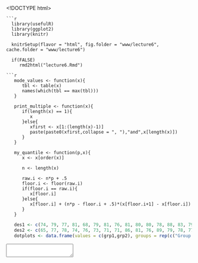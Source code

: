 <!DOCTYPE html>
<html>
<head>
   <link href ='../global/www/css/stat105.css' type='text/css' rel = 'stylesheet'>
   <style type='text/css'>
   @import url(https://fonts.googleapis.com/css?family=Droid+Serif:400,700,400italic);
   @import url(https://fonts.googleapis.com/css?family=Yanone+Kaffeesatz);
   @import url(https://fonts.googleapis.com/css?family=Ubuntu+Mono:400,700,400italic);
   </style>

   <title>STAT 105: Lecture 7</title>
   <meta http-equiv='Content-Type' content='text/html; charset=UTF-8'/>
   <meta name='keywords' content='statistics,engineering,stat105,iastate'/>
   <meta name='description' content='Lecture 7: Linear Models'/>
</head>

    ```r
      library(usefulR)
      library(ggplot2)
      library(knitr)

      knitrSetup(flavor = "html", fig.folder = "www/lecture6", cache.folder = "www/lecture6")

      if(FALSE) 
         rmd2html("lecture6.Rmd")
   ```
   ```r
      mode_values <- function(x){
         tbl <- table(x)
         names(which(tbl == max(tbl)))
      }

      print_multiple <- function(x){
         if(length(x) == 1){
            x
         }else{
            xfirst <- x[1:(length(x)-1)]
            paste(paste0(xfirst,collapse = ", "),"and",x[length(x)])
         }
      }

      my_quantile <- function(p,x){
         x <- x[order(x)]
         
         n <- length(x)

         raw.i <- n*p + .5
         floor.i <- floor(raw.i)
         if(floor.i == raw.i){
            x[floor.i]
         }else{
            x[floor.i] + (n*p - floor.i + .5)*(x[floor.i+1] - x[floor.i])
         }
      }

   ```
   ```r
      des1 <- c(74, 79, 77, 81, 68, 79, 81, 76, 81, 80, 80, 78, 88, 83, 79, 91, 79, 75, 74, 73)
      des2 <- c(65, 77, 78, 74, 76, 73, 71, 71, 86, 81, 76, 89, 79, 78, 77, 76, 72, 76, 75, 79)
      dotplots <- data.frame(values = c(grp1,grp2), groups = rep(c("Group 1","Group 2"), each = length(grp1)))
   ```

<body>
<textarea id='source'> 

---
name: inverse
layout: true
class: center, middle, inverse
# STAT 105: Lecture 7
## Chapter 4: Describing Relationships Between Variables
.footnote[Course page: [imouzon.github.io/stat105](https://imouzon.github.io/stat105)]
---
# Recap
## Summarizing Data
---
layout:false
.left-column[
## Recap
### Quantile
]
.right-column[
## Summarizing Data Numerically

Motivated by asking what is *normal/common/expected* for this data

**Mean**: A "fair" center value - `\( \frac{1}{n} \sum_{i=1}^{n} x_i \)`

**Mode**: The most commonly occurring value in set

**Median**: The value dividing the set in half (the middle of the values).

For group 1, the mean is `r mean(grp1)`, the median is `r median(grp1)`, and the mode is `r print_multiple(mode_values(grp1))`.

For group 2, the mean is `r mean(grp2)`, the median is `r median(grp2)`, and the mode is `r print_multiple(mode_values(grp2))`.
]
---
layout:false
.left-column[
## Recap
### Location
### Spread
]
.right-column[
## Summarizing Data Numerically

Motivated by asking what kind of *variability is seen in the data* or *how spread out* the data is.

**Range**: The difference between the highest and lowest values (Range = max - min)

**IQR**: The Interquartile Range, how spread out is the middle 50% (IQR =  Q3 - Q1)

**Variance/Standard Deviation**: Uses squared distance from the mean.

|                 | &nbsp;&nbsp;&nbsp;   | Variance                                                      | &nbsp;&nbsp;&nbsp;   | Standard Deviation                                                  |
|:----------------|----------------------|---------------------------------------------------------------|----------------------|---------------------------------------------------------------------|
| &nbsp           |                      |                                                               |                      |                                                                     |
| **Population**  |                      | `\(\sigma^2 =  \frac{1}{n}\sum_{i=1}^{n}(x_i - \bar{x})^2 \)` |                      | `\(\sigma = \sqrt{\frac{1}{n}\sum_{i=1}^{n}(x_i - \bar{x})^2} \)`   |
| &nbsp           |                      |                                                               |                      |                                                                     |
| &nbsp           |                      |                                                               |                      |                                                                     |
| **Sample**      |                      | `\( s^2 = \frac{1}{n-1}\sum_{i=1}^{n}(x_i - \bar{x})^2 \)`    |                      | `\(s =  \sqrt{\frac{1}{n-1}\sum_{i=1}^{n}(x_i - \bar{x})^2} \)`     |
]
---
layout:false
.left-column[
## Recap
### Location
### Spread
]
.right-column[
## Summarizing Data Numerically
**Example**: Taking a sample of size 5 from a population we record the following values:

<center>
`r samp`
</center>

Find the variance and standard deviation of this sample.
]

---
layout:false
## Example: Finding the Variance

Since we are told it is a sample, we need to use **sample variance**.
The mean of `r samp` is `r mean(samp)`
`\[
\begin{align}
s^2 &= \frac{1}{n-1}\sum_{i=1}^5 (x_i - \bar{x})^2 \\\\
    &= \frac{1}{n-1}\left( (x_1 - \bar{x})^2 + (x_2 - \bar{x})^2 + (x_3 - \bar{x})^2 + (x_4 - \bar{x})^2 + (x_5 - \bar{x})^2 \right) \\\\
    &= \frac{1}{`r length(samp)`-1} \left((`r samp[1]` - `r samp_bar`)^2 + (`r samp[2]` - `r samp_bar`)^2 + (`r samp[3]` - `r samp_bar`)^2 + (`r samp[4]` - `r samp_bar`)^2 + (`r samp[5]` - `r samp_bar`)^2 \right) \\\\
    &= \frac{1}{`r length(samp) - 1`} \left( (`r samp[1] -  samp_bar`)^2 + (`r samp[2] -  samp_bar`)^2 + (`r samp[3] -  samp_bar`)^2 + (`r samp[4] -  samp_bar`)^2 + (`r samp[5] -  samp_bar`)^2 \right) \\\\
    &= \frac{1}{`r length(samp) - 1`} \left( `r (samp[1] -  samp_bar)^2` + `r (samp[2] -  samp_bar)^2` + `r (samp[3] -  samp_bar)^2` + `r (samp[4] -  samp_bar)^2` + `r (samp[5] -  samp_bar)^2` \right) \\\\
    &=  `r ((samp[1] -  samp_bar)^2 +  (samp[2] -  samp_bar)^2 +  (samp[3] -  samp_bar)^2 +  (samp[4] -  samp_bar)^2 +  (samp[5] -  samp_bar)^2)/(length(samp) -1) ` \\\\
\end{align}
\]`

---
## Example: Finding the Standard Deviation

With `\(s^2\)` known, finding `\(s\)` is simple:

`\[
\begin{align}
   s &= \sqrt{s^2} \\\\
     &= \sqrt{`r ((samp[1] -  samp_bar)^2 +  (samp[2] -  samp_bar)^2 +  (samp[3] -  samp_bar)^2 +  (samp[4] -  samp_bar)^2 +  (samp[5] -  samp_bar)^2)/(length(samp) -1)`} \\\\
     &= `r sqrt(((samp[1] -  samp_bar)^2 +  (samp[2] -  samp_bar)^2 +  (samp[3] -  samp_bar)^2 +  (samp[4] -  samp_bar)^2 +  (samp[5] -  samp_bar)^2)/(length(samp) -1))` \\\\
\end{align}
\]`
---
layout:false
.left-column[
## Recap
### Location
### Spread
### Quantiles 
]
.right-column[
## Summarizing Data Numerically

Two useful pieces of notation:

**floor**: `\(\lfloor x \rfloor \)` is the largest integer smaller than or equal to `\( x \)`

**ceiling**: `\(\lceil x \rceil \)` is the smallest integer larger than or equal to `\( x \)`


**Examples**

-  `\(\lfloor 55.2 \rfloor  = 55\)`

-  `\(\lceil 55.2 \rceil  = 56\)`

-  `\(\lfloor 19 \rfloor  = 19\)`

-  `\(\lceil 19 \rceil  = 19\)`

-  `\(\lceil -3.2 \rceil = -3\)`

-  `\(\lceil -3.2 \rceil = -3\)`
]
---
layout:false
.left-column[
## Recap
### Location
### Spread
### Quantiles 
]
.right-column[
## Summarizing Data Numerically
### The Quantile Function

For a data set consisting of `\(n\)` values that when ordered are `\(x_1 \le x_2 \le \ldots \le x_n\)` and `\( 0 \le p \le 1\)`.
We define the **quantile** `\(Q(p)\)` as:
`\[
   Q(p) = 
   \begin{cases}
   x_i & \lfloor n \cdot p + .5 \rfloor = n \cdot p + .5 \\
   x_i  + \left( n p - i + .5 \right) \left( x_{i+1} - x_i \right) &  \lfloor n \cdot p + .5 \rfloor \ne n \cdot p + .5 \\
   \end{cases}
\]`

(note: this is the definition used in the book - it's just written using *floor* and *ceiling* instead of in words)
]
---
layout:false
.left-column[
## Recap
### Location
### Spread
### Quantiles 
]
.right-column[
**Example**
Using the quantile function , find the .25, .50, .75, .92, and .17 quantiles using:
<center>
`r newsamp`
</center>

**Solution**

First notice that `\(n = 10\)`. It is possible helpful to set up the following table:

|          |    |    |    |    |    |    |    |    |    |    |
|----------|----|----|----|----|----|----|----|----|----|----|
| data     | 41 | 50 | 58 | 61 | 61 | 64 | 66 | 67 | 76 | 77 |
| `\(i\)`  | 1  |  2 |  3 |  4 |  5 |  6 |  7 |  8 |  9 | 10 |
| `\(\frac{i - .5}{n}\)`  | `r (1 - .5)/10`  |  `r (2 - .5)/10` |  `r (3 - .5)/10` |  `r (4 - .5)/10` |  `r (5 - .5)/10` |  `r (6 - .5)/10` |  `r (7 - .5)/10` |  `r (8 - .5)/10` |  `r (9 - .5)/10` | `r (10 - .5)/10` |

Finding `\(Q(.25)\)`:

-  `\( n p + .5 = 10 \cdot .25 + .5 = 3 \)`. 

-  since `\(\lfloor 3 \rfloor = 3 \)` then `\(Q(.25) = x_3 = 58 \)`
]
---
layout:false
.left-column[
## Recap
### Location
### Spread
### Quantiles 
]
.right-column[
**Example**
Using the quantile function , find the .25, .50, .75, .92, and .17 quantiles using:
<center>
`r newsamp`
</center>

**Solution**

Finding `\(Q(.5)\)`

-  `\( n p + .5 = 10 \cdot 0.5 + 0.5 = 5.5 \)`. 

-  since `\(\lfloor 5.5 \rfloor = 5 \)` then `\(i = 5\)` and

`\[
  \begin{align}
  Q(.5) &= x_i + (n \cdot p - i + .5) \cdot \left( x_{i+1} - x_i \right)  \\\\
         &= x_5 + (10 \cdot 0.5 - 5 + .5) \cdot \left( x_{5+1} - x_5 \right)  \\\\
         &= x_5 + (.5) \cdot \left( x_{6} - x_5 \right)  \\\\
         &= 61 + (.5) \cdot \left( 64 - 61 \right)  \\\\
         &= 62.5 
  \end{align}
\]`
]
---
layout:false
.left-column[
## Recap
### Location
### Spread
### Quantiles 
]
.right-column[
**Example**
Using the quantile function , find the .25, .50, .75, .92, and .17 quantiles using:
<center>
`r newsamp`
</center>

**Solution**

Finding `\(Q(.75)\)`

-  `\( n p + .5 = 10 \cdot 0.75 + 0.5 = 8 \)`. 

-  since `\(\lfloor 8 \rfloor = 8 \)` then `\(Q(.75) = x_8 = 67 \)`
]
---
layout:false
.left-column[
## Recap
### Location
### Spread
### Quantiles 
]
.right-column[
**Example**
Using the quantile function , find the .25, .50, .75, .92, and .17 quantiles using:
<center>
`r newsamp`
</center>

**Solution**

Finding `\(Q(.92)\)`

-  `\( n p + .5 = 10 \cdot 0.92 + 0.5 = 9.7 \)`. 

-  since `\(\lfloor 9.7 \rfloor = 9 \)` and `\( \lceil 9.7 \rceil = 10 \)` then `\(i = 9\)` and

`\[
  \begin{align}
  Q(.92) &= x_i + (n \cdot p - i + .5) \cdot \left( x_{i+1} - x_i \right)  \\\\
         &= x_9 + (10 \cdot 0.92 - 9 + .5) \cdot \left( x_{9+1} - x_9 \right)  \\\\
         &= x_9 + (.7) \cdot \left( x_{10} - x_9 \right)  \\\\
         &= 76 + (.7) \cdot \left( 77 - 76 \right)  \\\\
         &= `r 76 + .7 * (77 - 76)`
  \end{align}
\]`
]
---
name: inverse
layout: true
class: center, middle, inverse
---
# Chapter 3.2: Plots Using Quantiles
---
layout: false
.left-column[
## Recap
## Plots and Quantiles
### Boxplots
]
.right-column[

## Boxplots

A simple plot making use of the first, second and third quartiles (i.e., `\(Q(.25)\)`, `\(Q(.5)\)` and `\(Q(.75\)`.

1.  A box is drawn so that it covers the range from `\(Q(.25)\)` up to `\(Q(.75)\)` with a vertical line at the median.
2.  Whiskers extend from the sides of the box to the furthest points within 1.5 IQR of the box edges
3.  Any points beyond the whiskers are plotted on their own.

```r
   grp1 <- c(74, 79, 77, 81, 68, 79, 81, 76, 81, 80, 80, 78, 88, 83, 79, 91, 79, 75, 74, 73)
   grp2 <- c(65, 77, 78, 74, 76, 73, 71, 71, 86, 81, 76, 89, 79, 78, 77, 76, 72, 76, 75, 79)
   dotplots <- data.frame(values = c(grp1,grp2), group = rep(c("Group 1","Group 2"), each = length(grp1)))

   ggplot(data = dotplots, aes(x = group, y = values)) + geom_boxplot() + coord_flip()
```
]
---
.left-column[
## Recap
## Plots and Quantiles
### Boxplots
]
.right-column[
**Example**: 
Draw boxplots for the groups using quantile function
```
              Group 1             Group 2
            74 79 77 81         65 77 78 74
            68 79 81 76         76 73 71 71
            81 80 80 78         86 81 76 89
            88 83 79 91         79 78 77 76
            79 75 74 73         72 76 75 79    
```

**solution**:
First we need the quartile values:

|          | `\(Q(.25)\)` | `\(Q(.5)\)` | `\(Q(.75)\)` |
|----------|--------------|-------------|--------------|
| Group 1  | `r my_quantile(.25,grp1)` | `r my_quantile(.5,grp1)` | `r my_quantile(.75,grp1)` |
| &nbsp    | | | | 
| Group 2  | `r my_quantile(.25,grp2)` | `r my_quantile(.5,grp2)` | `r my_quantile(.75,grp2)` |

This means that Group 1 has IQR = `r my_quantile(.75,grp1) - my_quantile(.25,grp1)` and 1.5\*IQR = `r 1.5*(my_quantile(.75,grp1) - my_quantile(.25,grp1))`
while Group 2 has IQR = `r my_quantile(.75,grp2) - my_quantile(.25,grp2)` and 1.5\*IQR = `r 1.5*(my_quantile(.75,grp2) - my_quantile(.25,grp2))`
]
---
.left-column[
## Recap
## Plots and Quantiles
### Boxplots
### Quantile Plots
]
.right-column[
### Quantile Plots: 

**Scatterplots using quatiles and their corresponding values**

For each `\(x_i\)` in the data set, we plot `\(\left(\frac{i - .5}{n}, x_i\right)\)` - meaning we are plotting `\( (p, Q(p)) \)`.
We connect the points with a straight line, which follows the values of `\(Q(p)\)` exactly.

Consider the sample: 13, 15, 18, 19, 21, 34, 35, 35, 36, 39.
The following table which helps create the plot:

```r
exp4 <- c(13, 15, 18, 19, 21, 34, 35, 35, 36, 39)
res4 <- (1:10 - .5)/10
```

|            |  1  |  2  |  3  |  4  |  5  |  6  |  7  |  8  |  9  |  10  |
|------------|-----|-----|-----|-----|-----|-----|-----|-----|-----|------|
| `\(p\)`    |  `r res4[1]`  |  `r res4[2]`  |  `r res4[3]`  |  `r res4[4]`  |  `r res4[5]`  |  `r res4[6]`  |  `r res4[7]`  |  `r res4[8]`  |  `r res4[9]`  |  `r res4[10]`  |
| `\(Q(p)\)` |  `r exp4[1]`  |  `r exp4[2]`  |  `r exp4[3]`  |  `r exp4[4]`  |  `r exp4[5]`  |  `r exp4[6]`  |  `r exp4[7]`  |  `r exp4[8]`  |  `r exp4[9]`  |  `r exp4[10]`  |


```r
   fig4 <- data.frame("p" = res4, "Qp" = exp4)
   ggplot(data=fig4, aes(x = p, y = Qp)) + geom_point() + geom_line()
```
]
---
.left-column[
## Recap
## Plots and Quantiles
### Boxplots
### Quantile Plots
### QQ Plots
]
.right-column[
### Quantile-Quantile Plots: 

**QQ plots** are created by plotting the values of `\(Q(p)\)` for a data set against values of `\(Q(p)\)` coming from some other source.

-  Empirical QQ plots: the other source are quantiles from another actual data set.
-  Theoretical QQ plots: the other source are quantiles from a theoretical set - we know the quantiles without having any data.

**Example**

```r
exp4 <- c(13, 15, 18, 19, 21, 34, 35, 35, 36, 39)
exp5 <- 2*exp4 + 1
res4 <- (1:10 - .5)/10
ds5 <- data.frame("Qp1" = exp4, "Qp2" = exp5)
```
-  Set 1: `r exp4` 
-  Set 2: `r exp5` 

|            |  1  |  2  |  3  |  4  |  5  |  6  |  7  |  8  |  9  |  10  |
|------------|-----|-----|-----|-----|-----|-----|-----|-----|-----|------|
| `\(p\)`    |  `r res4[1]`  |  `r res4[2]`  |  `r res4[3]`  |  `r res4[4]`  |  `r res4[5]`  |  `r res4[6]`  |  `r res4[7]`  |  `r res4[8]`  |  `r res4[9]`  |  `r res4[10]`  |
| &nbsp            |  |    |    |    |    |    |    |    |    |    |
| Set 1 `\(Q(p)\)` |  `r exp4[1]`  |  `r exp4[2]`  |  `r exp4[3]`  |  `r exp4[4]`  |  `r exp4[5]`  |  `r exp4[6]`  |  `r exp4[7]`  |  `r exp4[8]`  |  `r exp4[9]`  |  `r exp4[10]`  |
| &nbsp            |  |    |    |    |    |    |    |    |    |    |
| Set 2 `\(Q(p)\)` |  `r exp5[1]`  |  `r exp5[2]`  |  `r exp5[3]`  |  `r exp5[4]`  |  `r exp5[5]`  |  `r exp5[6]`  |  `r exp5[7]`  |  `r exp5[8]`  |  `r exp5[9]`  |  `r exp5[10]`  |
]
---
layout: false
.left-column[
## Recap
## Plots and Quantiles
### Boxplots
### Quantile Plots
### QQ Plots
]
.right-column[
### Quantile-Quantile Plots: 

The resulting plot shows some kind of linear pattern - this means that the quantiles increase at the same rate, even if the sizes of the values themselves are very different.

```r
   ggplot(data=ds5, aes(x = Qp1, y = Qp2)) + geom_point()
```
]
---

</textarea>
<!-- load remark -->
<script src="https://gnab.github.io/remark/downloads/remark-latest.min.js" type="text/javascript"></script>

<!-- load mathjax -->
<script type="text/javascript" src="http://cdn.mathjax.org/mathjax/latest/MathJax.js?config=TeX-AMS-MML_HTMLorMML&delayStartupUntil=configured"></script>

<!-- Initialize (has to go in <script> tag **without** SRC attribute) -->
<script type="text/javascript">
   // Create slideshow
   var slideshow = remark.create({
      // This BREAKS MathJax: 
      // highlightLanguage: 'Python'

      // You have to tag every code block with python, like so:
      //
      // ```python
      // def add(a, b):
      //     return a + b
      // ```
   });

   // Setup MathJax
   MathJax.Hub.Config({
      tex2jax: {
         skipTags: ['script', 'noscript', 'style', 'textarea', 'pre']
      }
   });
   MathJax.Hub.Queue(function() {
      $(MathJax.Hub.getAllJax()).map(function(index, elem) {
         return(elem.SourceElement());
      }).parent().addClass('has-jax');
   });

   MathJax.Hub.Configured();
</script>
